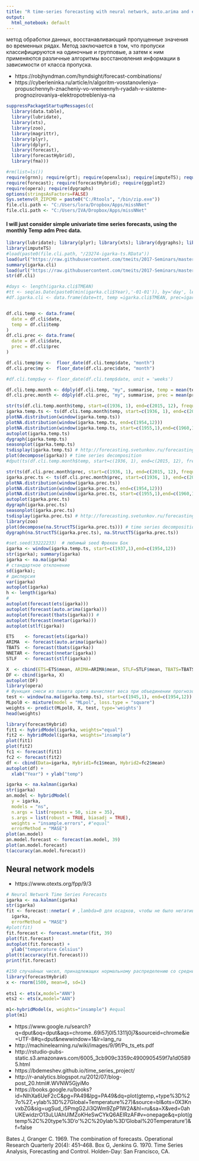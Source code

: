 ---
title: "R time-series forecasting with neural network, auto.arima and ets"
output:
  html_notebook: default
---

метод обработки данных, восстанавливающий пропущенные значения во временных рядах. Метод заключается в том, что пропуски классифицируются на одиночные и групповые, а затем к ним применяются различные алгоритмы восстановления информации в зависимости от класса пропуска.

  + https://robjhyndman.com/hyndsight/forecast-combinations/
  + https://cyberleninka.ru/article/n/algoritm-vosstanovleniya-propuschennyh-znacheniy-vo-vremennyh-ryadah-v-sisteme-prognozirovaniya-elektropotrebleniya-na

```{r suppress, include=FALSE}
suppressPackageStartupMessages(c(
  library(data.table),
  library(lubridate),
  library(xts),
  library(zoo),
  library(magrittr),
  library(plyr),
  library(dplyr),
  library(forecast),
  library(forecastHybrid),
  library(fma)))
```
```{r require}
#rm(list=ls())
require(grnn); require(grt); require(openxlsx); require(imputeTS); require(lubridate); 
require(forecast); require(forecastHybrid); require(ggplot2)
require(opera); require(dygraphs)
options(stringsAsFactors=FALSE)
Sys.setenv(R_ZIPCMD = paste0("C:/Rtools", "/bin/zip.exe")) 
file.cli.path <- "C:/Users/lora/Dropbox/Apps/missNNet"
file.cli.path <- "C:/Users/IVA/Dropbox/Apps/missNNet" 

```


#### I will just consider simple univariate time series forecasts, using the monthly Temp adm Prec data.

```{r convert_to_timeseries}
library(lubridate); library(plyr); library(xts); library(dygraphs); library(forecast)
library(imputeTS)
#load(paste0(file.cli.path, "/23274-igarka-ts.RData"))
load(url("https://raw.githubusercontent.com/tmeits/2017-Seminars/master/data/23274-igarka.RData"))
summary(igarka.cli)
load(url("https://raw.githubusercontent.com/tmeits/2017-Seminars/master/data/23274-igarka-ts.RData"))
str(df.cli)

#days <- length(igarka.cli$TMEAN)
#tt <- seq(as.Date(paste0(min(igarka.cli$Year),'-01-01')), by='day', length=days)
#df.igarka.cli <- data.frame(date=tt, temp =igarka.cli$TMEAN, prec=igarka.cli$PRECIP)


df.cli.temp <- data.frame(
  date = df.cli$date,
  temp = df.cli$temp
)
df.cli.prec <- data.frame(
  date = df.cli$date,
  prec = df.cli$prec
)

df.cli.temp$my <-  floor_date(df.cli.temp$date, "month")
df.cli.prec$my <-  floor_date(df.cli.prec$date, "month")

#df.cli.temp$wy <- floor_date(df.cli.temp$date, unit = 'weeks') 

df.cli.temp.month <- ddply(df.cli.temp, "my", summarise, temp = mean(temp))
df.cli.prec.month <- ddply(df.cli.prec, "my", summarise, prec = mean(prec))

str(ts(df.cli.temp.month$temp, start=c(1936, 1), end=c(2015, 12), frequency=12))
igarka.temp.ts <- ts(df.cli.temp.month$temp, start=c(1936, 1), end=c(2015, 12), frequency=12)
plotNA.distribution(window(igarka.temp.ts))
plotNA.distribution(window(igarka.temp.ts, end=c(1954,12)))
plotNA.distribution(window(igarka.temp.ts, start=c(1955,1),end=c(1960,12)))
autoplot(igarka.temp.ts)
dygraph(igarka.temp.ts)
seasonplot(igarka.temp.ts)
tsdisplay(igarka.temp.ts) # http://forecasting.svetunkov.ru/forecasting_toolbox/
plot(decompose(igarka)) # time series decomposition
#dput(ts(df.cli.temp.month$temp, start=c(1936, 1), end=c(2015, 12), frequency=12))

```
```{r prec_ts}
str(ts(df.cli.prec.month$prec, start=c(1936, 1), end=c(2015, 12), frequency=12))
igarka.prec.ts <- ts(df.cli.prec.month$prec, start=c(1936, 1), end=c(2015, 12), frequency=12)
plotNA.distribution(window(igarka.prec.ts))
plotNA.distribution(window(igarka.prec.ts, end=c(1954,12)))
plotNA.distribution(window(igarka.prec.ts, start=c(1955,1),end=c(1960,12)))
autoplot(igarka.prec.ts)
dygraph(igarka.prec.ts)
seasonplot(igarka.prec.ts)
tsdisplay(igarka.prec.ts) # http://forecasting.svetunkov.ru/forecasting_toolbox/
library(zoo)
plot(decompose(na.StructTS(igarka.prec.ts))) # time series decomposition
dygraph(na.StructTS(igarka.prec.ts), na.StructTS(igarka.prec.ts))
```

```{r}
#set.seed(33222233)  # любимый seed Фрекен Бок
igarka <- window(igarka.temp.ts, start=c(1937,1),end=c(1954,12))
str(igarka); summary(igarka)
igarka <- na.ma(igarka)
# стандартное отклонение
sd(igarka); 
# дисперсия
var(igarka)
autoplot(igarka)
h <- length(igarka)
# 
autoplot(forecast(ets(igarka)))
autoplot(forecast(auto.arima(igarka)))
autoplot(forecast(tbats(igarka))) # 
autoplot(forecast(nnetar(igarka)))
autoplot(stlf(igarka))

ETS    <- forecast(ets(igarka))
ARIMA  <- forecast(auto.arima(igarka))
TBATS  <- forecast(tbats(igarka))
NNETAR <- forecast(nnetar(igarka))
STLF   <- forecast(stlf(igarka))

X  <- cbind(ETS=ETS$mean, ARIMA=ARIMA$mean, STLF=STLF$mean, TBATS=TBATS$mean, NNETAR=NNETAR$mean)
DF <- cbind(igarka, X)
autoplot(DF)
library(opera)
# Функция смеси из пакета opera вычисляет веса при объединении прогнозов, исходя из того, насколько хорошо это было сделано до этого момента.
test <- window(na.ma(igarka.temp.ts), start=c(1945,1), end=c(1954,12))
MLpol0 <- mixture(model = "MLpol", loss.type = "square")
weights <- predict(MLpol0, X, test, type='weights')
head(weights)

```

```{r}
library(forecastHybrid)
fit1 <- hybridModel(igarka, weights="equal")
fit2 <- hybridModel(igarka, weights="insample")
plot(fit1)
plot(fit2)
fc1 <- forecast(fit1)
fc2 <- forecast(fit2)
df <- cbind(Data=igarka, Hybrid1=fc1$mean, Hybrid2=fc2$mean)
autoplot(df) +
  xlab("Year") + ylab("temp")
```

```{r model_an}
igarka <- na.kalman(igarka)
str(igarka)
an.model <- hybridModel(
  y = igarka,
  models = "ns",
  n.args = list(repeats = 50, size = 35),
  s.args = list(robust = TRUE, biasadj = TRUE),
  weights = "insample.errors", #"equal"
  errorMethod = "MASE")
plot(an.model)
an.model.forecast <- forecast(an.model, 39)
plot(an.model.forecast)
t(accuracy(an.model.forecast))

```
## Neural network models  
  + https://www.otexts.org/fpp/9/3
  
```{r model_nnetar}
# Neural Network Time Series Forecasts
igarka <- na.kalman(igarka)
str(igarka)
fit <- forecast::nnetar( # ,lambda=0 для осадков, чтобы не было негативных значений
  igarka,
  errorMethod = "MASE")
#plot(fit)
fit.forecast <- forecast.nnetar(fit, 39)
plot(fit.forecast)
autoplot(fit.forecast) +
  ylab("temperature Celsius")
plot(t(accuracy(fit.forecast)))
print(fit.forecast)

```
```{r}
#150 случайных чисел, принадлежащих нормальному распределению со средним значением 0 и стандартным отклонением 1
library(forecastHybrid)
x <- rnorm(1500, mean=0, sd=1)
 
ets1 <- ets(x,model="ANN")
ets2 <- ets(x,model="AAN")

m1<-hybridModel(x, weights="insample") #equal
plot(m1)
```
 + https://www.google.ru/search?q=dput&oq=dput&aqs=chrome..69i57j0l5.1311j0j7&sourceid=chrome&ie=UTF-8#q=dput&newwindow=1&lr=lang_ru
 + http://machinelearning.ru/wiki/images/9/9f/Ps_ts_ets.pdf
 + http://rstudio-pubs-static.s3.amazonaws.com/6005_3cb909c3359c4900905459f7a1d05895.html
 + https://bdemeshev.github.io/time_series_project/
 + http://r-analytics.blogspot.ru/2012/07/blog-post_20.html#.WVNW5GjyiMo
 + https://books.google.ru/books?id=NIhXa6UeF2cC&pg=PA49&lpg=PA49&dq=plot(gtemp,+type%3D%27o%27,+ylab%3D%27Global+Temperature%27)&source=bl&ots=0X3KnvxbZG&sig=ugSud_i5PmgG2Ji3QWm9ZpP1W2A&hl=ru&sa=X&ved=0ahUKEwidzrO13uLUAhUlMZoKHeSwCYkQ6AEIRzAF#v=onepage&q=plot(gtemp%2C%20type%3D'o'%2C%20ylab%3D'Global%20Temperature')&f=false
 
 
 Bates J, Granger C. 1969. The combination of forecasts.
Operational Research Quarterly 20(4): 451–468.
Box G, Jenkins G. 1970. Time Series Analysis, Forecasting
and Control. Holden-Day: San Francisco, CA.
 
```{r}
```

